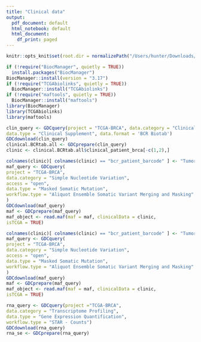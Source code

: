 ```yaml
---
title: "Clinical data"
output:
  pdf_document: default
  html_notebook: default
  html_document:
    df_print: paged
---
```

```r
knitr::opts_knit$set(root.dir = normalizePath("/Users/hunter/Downloads/analysis_data.txt"))
```

```r
if (!require("BiocManager", quietly = TRUE)) 
  install.packages("BiocManager")
BiocManager::install(version = "3.17")
if (!require("TCGAbiolinks", quietly = TRUE)) 
  BiocManager::install("TCGAbiolinks")
if (!require("maftools", quietly = TRUE)) 
  BiocManager::install("maftools")
library(BiocManager) 
library(TCGAbiolinks) 
library(maftools)
```

```r
clin_query <- GDCquery(project = "TCGA-BRCA", data.category = "Clinical",
data.type = "Clinical Supplement", data.format = 'BCR Biotab')
GDCdownload(clin_query)
clinical.BCRtab.all <- GDCprepare(clin_query)
clinic <- clinical.BCRtab.all$clinical_patient_brca[-c(1,2),]
```

```r
colnames(clinic)[ colnames(clinic) == "bcr_patient_barcode" ] <- "Tumor_Sample_Barcode"
maf_query <- GDCquery(
project = "TCGA-BRCA",
data.category = "Simple Nucleotide Variation",
access = "open",
data.type = "Masked Somatic Mutation",
workflow.type = "Aliquot Ensemble Somatic Variant Merging and Masking"
)
GDCdownload(maf_query)
maf <- GDCprepare(maf_query)
maf_object <- read.maf(maf = maf, clinicalData = clinic,
isTCGA = TRUE)
```
```r
colnames(clinic)[ colnames(clinic) == "bcr_patient_barcode" ] <- "Tumor_Sample_Barcode"
maf_query <- GDCquery(
project = "TCGA-BRCA",
data.category = "Simple Nucleotide Variation",
access = "open",
data.type = "Masked Somatic Mutation",
workflow.type = "Aliquot Ensemble Somatic Variant Merging and Masking"
)
GDCdownload(maf_query)
maf <- GDCprepare(maf_query)
maf_object <- read.maf(maf = maf, clinicalData = clinic,
isTCGA = TRUE)
```

```r
rna_query <- GDCquery(project ="TCGA-BRCA",
data.category = "Transcriptome Profiling",
data.type = "Gene Expression Quantification",
workflow.type = "STAR - Counts") 
GDCdownload(rna_query)
rna_se <- GDCprepare(rna_query)

```

